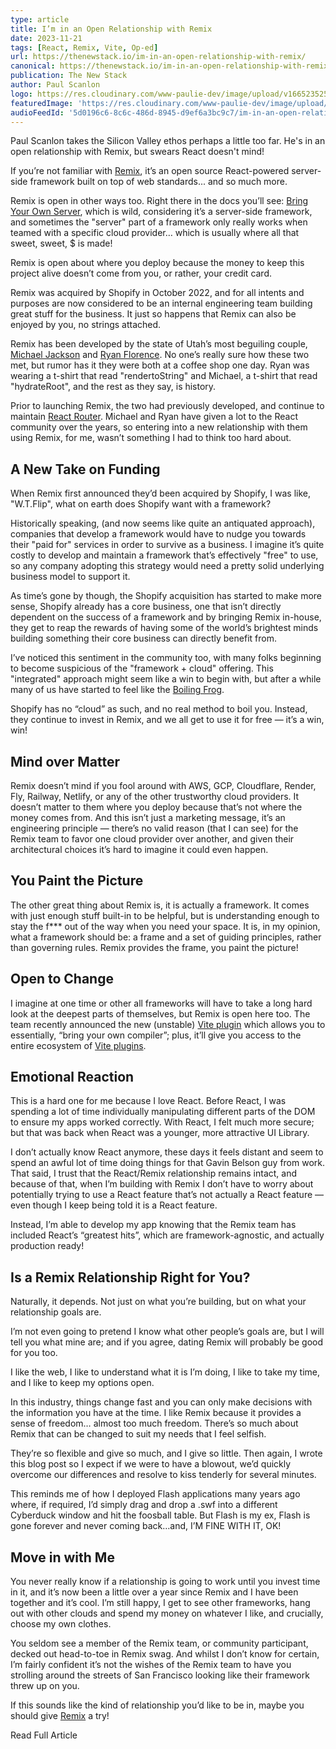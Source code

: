 ```yaml
---
type: article
title: I’m in an Open Relationship with Remix
date: 2023-11-21
tags: [React, Remix, Vite, Op-ed]
url: https://thenewstack.io/im-in-an-open-relationship-with-remix/
canonical: https://thenewstack.io/im-in-an-open-relationship-with-remix/
publication: The New Stack
author: Paul Scanlon
logo: https://res.cloudinary.com/www-paulie-dev/image/upload/v1665235257/paulie.dev/Logos/tns-logo_miu6qk.png
featuredImage: 'https://res.cloudinary.com/www-paulie-dev/image/upload/v1706905297/paulie.dev/2023/11/open-relationship-with-remix_q9xhdv.jpg'
audioFeedId: '5d0196c6-8c6c-486d-8945-d9ef6a3bc9c7/im-in-an-open-relationship-with-remix'
---
```


Paul Scanlon takes the Silicon Valley ethos perhaps a little too far. He's in an open relationship with Remix, but swears React doesn't mind!

If you’re not familiar with [Remix](https://remix.run/), it’s an open source React-powered server-side framework built on top of web standards... and so much more.

Remix is open in other ways too. Right there in the docs you’ll see: [Bring Your Own Server](https://remix.run/docs/en/main/start/quickstart#bring-your-own-server), which is wild, considering it’s a server-side framework, and sometimes the "server" part of a framework only really works when teamed with a specific cloud provider… which is usually where all that sweet, sweet, $ is made!

Remix is open about where you deploy because the money to keep this project alive doesn’t come from you, or rather, your credit card.

Remix was acquired by Shopify in October 2022, and for all intents and purposes are now considered to be an internal engineering team building great stuff for the business. It just so happens that Remix can also be enjoyed by you, no strings attached.

Remix has been developed by the state of Utah’s most beguiling couple, [Michael Jackson](https://twitter.com/mjackson) and [Ryan Florence](https://twitter.com/ryanflorence). No one’s really sure how these two met, but rumor has it they were both at a coffee shop one day. Ryan was wearing a t-shirt that read "rendertoString" and Michael, a t-shirt that read "hydrateRoot", and the rest as they say, is history.

Prior to launching Remix, the two had previously developed, and continue to maintain [React Router](https://reactrouter.com/en/main/start/overview). Michael and Ryan have given a lot to the React community over the years, so entering into a new relationship with them using Remix, for me, wasn’t something I had to think too hard about.

## A New Take on Funding

When Remix first announced they’d been acquired by Shopify, I was like, "W.T.Flip", what on earth does Shopify want with a framework?

Historically speaking, (and now seems like quite an antiquated approach), companies that develop a framework would have to nudge you towards their "paid for" services in order to survive as a business. I imagine it’s quite costly to develop and maintain a framework that’s effectively "free" to use, so any company adopting this strategy would need a pretty solid underlying business model to support it.

As time’s gone by though, the Shopify acquisition has started to make more sense, Shopify already has a core business, one that isn’t directly dependent on the success of a framework and by bringing Remix in-house, they get to reap the rewards of having some of the world’s brightest minds building something their core business can directly benefit from.

I’ve noticed this sentiment in the community too, with many folks beginning to become suspicious of the "framework + cloud" offering. This "integrated" approach might seem like a win to begin with, but after a while many of us have started to feel like the [Boiling Frog](https://en.wikipedia.org/wiki/Boiling_frog).

Shopify has no “cloud” as such, and no real method to boil you. Instead, they continue to invest in Remix, and we all get to use it for free — it’s a win, win!

## Mind over Matter

Remix doesn’t mind if you fool around with AWS, GCP, Cloudflare, Render, Fly, Railway, Netlify, or any of the other trustworthy cloud providers. It doesn’t matter to them where you deploy because that’s not where the money comes from. And this isn’t just a marketing message, it’s an engineering principle — there’s no valid reason (that I can see) for the Remix team to favor one cloud provider over another, and given their architectural choices it’s hard to imagine it could even happen.

## You Paint the Picture

The other great thing about Remix is, it is actually a framework. It comes with just enough stuff built-in to be helpful, but is understanding enough to stay the f\*\*\* out of the way when you need your space. It is, in my opinion, what a framework should be: a frame and a set of guiding principles, rather than governing rules. Remix provides the frame, you paint the picture!

## Open to Change

I imagine at one time or other all frameworks will have to take a long hard look at the deepest parts of themselves, but Remix is open here too. The team recently announced the new (unstable) [Vite plugin](https://remix.run/blog/remix-heart-vite) which allows you to essentially, “bring your own compiler”; plus, it’ll give you access to the entire ecosystem of [Vite plugins](https://vitejs.dev/plugins/).

## Emotional Reaction

This is a hard one for me because I love React. Before React, I was spending a lot of time individually manipulating different parts of the DOM to ensure my apps worked correctly. With React, I felt much more secure; but that was back when React was a younger, more attractive UI Library.

I don’t actually know React anymore, these days it feels distant and seem to spend an awful lot of time doing things for that Gavin Belson guy from work. That said, I trust that the React/Remix relationship remains intact, and because of that, when I’m building with Remix I don’t have to worry about potentially trying to use a React feature that’s not actually a React feature — even though I keep being told it is a React feature.

Instead, I’m able to develop my app knowing that the Remix team has included React’s “greatest hits”, which are framework-agnostic, and actually production ready!

## Is a Remix Relationship Right for You?

Naturally, it depends. Not just on what you’re building, but on what your relationship goals are.

I’m not even going to pretend I know what other people’s goals are, but I will tell you what mine are; and if you agree, dating Remix will probably be good for you too.

I like the web, I like to understand what it is I’m doing, I like to take my time, and I like to keep my options open.

In this industry, things change fast and you can only make decisions with the information you have at the time. I like Remix because it provides a sense of freedom… almost too much freedom. There’s so much about Remix that can be changed to suit my needs that I feel selfish.

They’re so flexible and give so much, and I give so little. Then again, I wrote this blog post so I expect if we were to have a blowout, we’d quickly overcome our differences and resolve to kiss tenderly for several minutes.

This reminds me of how I deployed Flash applications many years ago where, if required, I’d simply drag and drop a .swf into a different Cyberduck window and hit the foosball table. But Flash is my ex, Flash is gone forever and never coming back…and, I’M FINE WITH IT, OK!

## Move in with Me

You never really know if a relationship is going to work until you invest time in it, and it’s now been a little over a year since Remix and I have been together and it’s cool. I’m still happy, I get to see other frameworks, hang out with other clouds and spend my money on whatever I like, and crucially, choose my own clothes.

You seldom see a member of the Remix team, or community participant, decked out head-to-toe in Remix swag. And whilst I don’t know for certain, I’m fairly confident it’s not the wishes of the Remix team to have you strolling around the streets of San Francisco looking like their framework threw up on you.

If this sounds like the kind of relationship you’d like to be in, maybe you should give [Remix](https://remix.run/) a try!

<CtaExternal href='https://thenewstack.io/im-in-an-open-relationship-with-remix/'>Read Full Article</CtaExternal>
